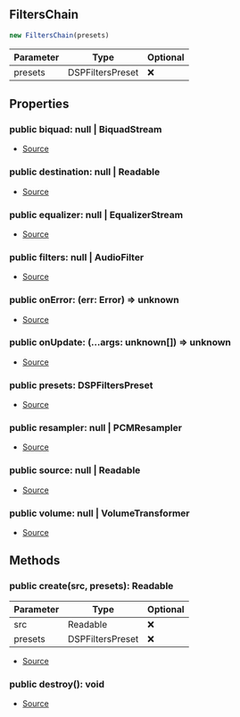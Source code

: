 ## FiltersChain


```typescript
new FiltersChain(presets)
```
| Parameter | Type | Optional |
| ----------- | ----------- | ----------- |
| presets | DSPFiltersPreset | ❌ |


## Properties
### public biquad: null \| BiquadStream
- [Source](https://github.com/Androz2091/discord-player/blob/e2a9cfc/packages/equalizer/src/FiltersChainBuilder.ts#L18)
### public destination: null \| Readable
- [Source](https://github.com/Androz2091/discord-player/blob/e2a9cfc/packages/equalizer/src/FiltersChainBuilder.ts#L21)
### public equalizer: null \| EqualizerStream
- [Source](https://github.com/Androz2091/discord-player/blob/e2a9cfc/packages/equalizer/src/FiltersChainBuilder.ts#L16)
### public filters: null \| AudioFilter
- [Source](https://github.com/Androz2091/discord-player/blob/e2a9cfc/packages/equalizer/src/FiltersChainBuilder.ts#L17)
### public onError: (err: Error) => unknown
- [Source](https://github.com/Androz2091/discord-player/blob/e2a9cfc/packages/equalizer/src/FiltersChainBuilder.ts#L24)
### public onUpdate: (...args: unknown\[]) => unknown
- [Source](https://github.com/Androz2091/discord-player/blob/e2a9cfc/packages/equalizer/src/FiltersChainBuilder.ts#L23)
### public presets: DSPFiltersPreset
- [Source](https://github.com/Androz2091/discord-player/blob/e2a9cfc/packages/equalizer/src/FiltersChainBuilder.ts#L26)
### public resampler: null \| PCMResampler
- [Source](https://github.com/Androz2091/discord-player/blob/e2a9cfc/packages/equalizer/src/FiltersChainBuilder.ts#L20)
### public source: null \| Readable
- [Source](https://github.com/Androz2091/discord-player/blob/e2a9cfc/packages/equalizer/src/FiltersChainBuilder.ts#L22)
### public volume: null \| VolumeTransformer
- [Source](https://github.com/Androz2091/discord-player/blob/e2a9cfc/packages/equalizer/src/FiltersChainBuilder.ts#L19)

## Methods
### public create(src, presets): Readable
| Parameter | Type | Optional |
| ----------- | ----------- | ----------- |
| src | Readable | ❌ |
| presets | DSPFiltersPreset | ❌ |


- [Source](https://github.com/Androz2091/discord-player/blob/e2a9cfc/packages/equalizer/src/FiltersChainBuilder.ts#L28)
### public destroy(): void
- [Source](https://github.com/Androz2091/discord-player/blob/e2a9cfc/packages/equalizer/src/FiltersChainBuilder.ts#L64)